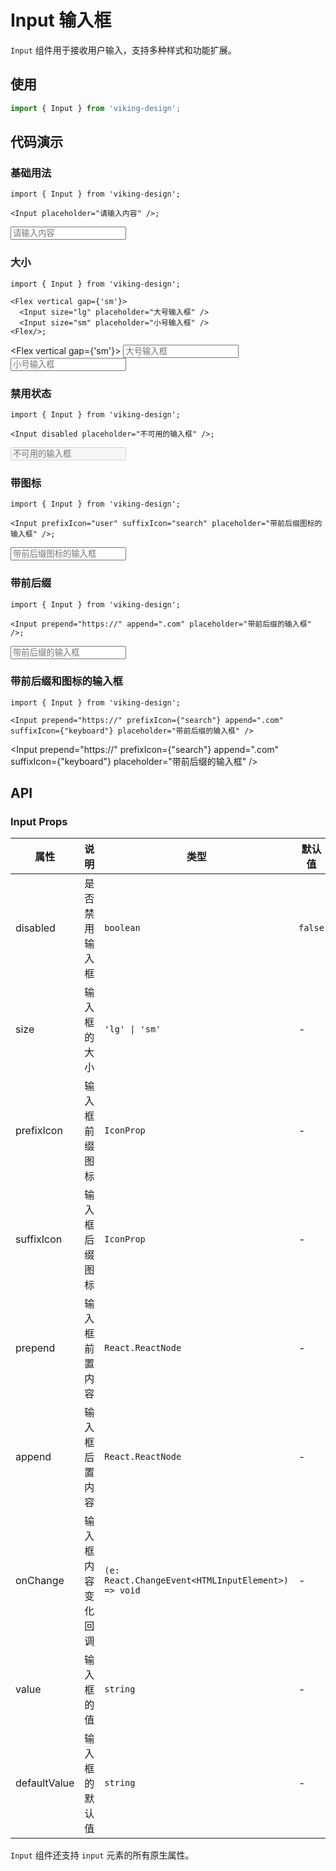 
# Input 输入框

`Input` 组件用于接收用户输入，支持多种样式和功能扩展。

## 使用

```ts
import { Input } from 'viking-design';
```

## 代码演示

### 基础用法

```tsx
import { Input } from 'viking-design';

<Input placeholder="请输入内容" />;
```

<Input placeholder="请输入内容" />

### 大小

```tsx
import { Input } from 'viking-design';

<Flex vertical gap={'sm'}>
  <Input size="lg" placeholder="大号输入框" />
  <Input size="sm" placeholder="小号输入框" />
<Flex/>;
```

<Flex vertical gap={'sm'}>
  <Input size="lg" placeholder="大号输入框" />
  <Input size="sm" placeholder="小号输入框" />
</Flex>

### 禁用状态

```tsx
import { Input } from 'viking-design';

<Input disabled placeholder="不可用的输入框" />;
```

<Input disabled placeholder="不可用的输入框" />

### 带图标

```tsx
import { Input } from 'viking-design';

<Input prefixIcon="user" suffixIcon="search" placeholder="带前后缀图标的输入框" />;
```

<Input prefixIcon="user" suffixIcon="search" placeholder="带前后缀图标的输入框" />

### 带前后缀

```tsx
import { Input } from 'viking-design';

<Input prepend="https://" append=".com" placeholder="带前后缀的输入框" />;
```

<Input prepend="https://" append=".com" placeholder="带前后缀的输入框" />

### 带前后缀和图标的输入框

```tsx
import { Input } from 'viking-design';

<Input prepend="https://" prefixIcon={"search"} append=".com" suffixIcon={"keyboard"} placeholder="带前后缀的输入框" />
```

<Input prepend="https://" prefixIcon={"search"} append=".com" suffixIcon={"keyboard"} placeholder="带前后缀的输入框" />



## API

### Input Props

| 属性         | 说明               | 类型                                               | 默认值  |
| ------------ | ------------------ | -------------------------------------------------- | ------- |
| disabled     | 是否禁用输入框     | `boolean`                                          | `false` |
| size         | 输入框的大小       | `'lg' \| 'sm'`                                     | -       |
| prefixIcon   | 输入框前缀图标     | `IconProp`                                         | -       |
| suffixIcon   | 输入框后缀图标     | `IconProp`                                         | -       |
| prepend      | 输入框前置内容     | `React.ReactNode`                                  | -       |
| append       | 输入框后置内容     | `React.ReactNode`                                  | -       |
| onChange     | 输入框内容变化回调 | `(e: React.ChangeEvent<HTMLInputElement>) => void` | -       |
| value        | 输入框的值         | `string`                                           | -       |
| defaultValue | 输入框的默认值     | `string`                                           | -       |

`Input` 组件还支持 `input` 元素的所有原生属性。
